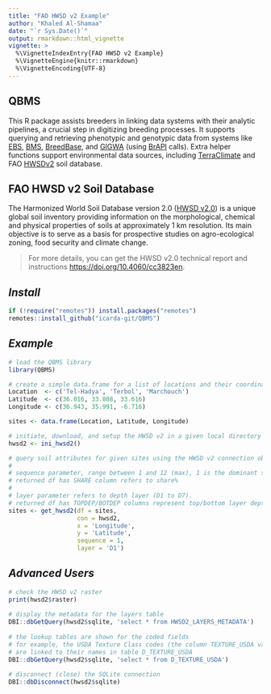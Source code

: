 ```yaml
---
title: "FAO HWSD v2 Example"
author: "Khaled Al-Shamaa"
date: "`r Sys.Date()`"
output: rmarkdown::html_vignette
vignette: >
  %\VignetteIndexEntry{FAO HWSD v2 Example}
  %\VignetteEngine{knitr::rmarkdown}
  %\VignetteEncoding{UTF-8}
---
```


## QBMS
This R package assists breeders in linking data systems with their analytic pipelines, a crucial step in digitizing breeding processes. It supports querying and retrieving phenotypic and genotypic data from systems like [EBS](https://ebs.excellenceinbreeding.org/), [BMS](https://bmspro.io/), [BreedBase](https://breedbase.org), and [GIGWA](https://southgreen.fr/content/gigwa) (using [BrAPI](https://brapi.org/) calls). Extra helper functions support environmental data sources, including [TerraClimate](https://www.climatologylab.org/terraclimate.html) and FAO [HWSDv2](https://gaez.fao.org/pages/hwsd) soil database.

## FAO HWSD v2 Soil Database
The Harmonized World Soil Database version 2.0 ([HWSD v2.0](https://gaez.fao.org/pages/hwsd)) is a unique global soil inventory providing information on the morphological, chemical and physical properties of soils at approximately 1 km resolution. Its main objective is to serve as a basis for prospective studies on agro-ecological zoning, food security and climate change.

> For more details, you can get the HWSD v2.0 technical report and instructions [https://doi.org/10.4060/cc3823en](https://doi.org/10.4060/cc3823en).

## _Install_
```r
if (!require("remotes")) install.packages("remotes")
remotes::install_github("icarda-git/QBMS")
```

## _Example_
```r
# load the QBMS library
library(QBMS)

# create a simple data.frame for a list of locations and their coordinates
Location  <- c('Tel-Hadya', 'Terbol', 'Marchouch')
Latitude  <- c(36.016, 33.808, 33.616)
Longitude <- c(36.943, 35.991, -6.716)

sites <- data.frame(Location, Latitude, Longitude)

# initiate, download, and setup the HWSD v2 in a given local directory
hwsd2 <- ini_hwsd2()

# query soil attributes for given sites using the HWSD v2 connection object
#  
# sequence parameter, range between 1 and 12 (max), 1 is the dominant soil. 
# returned df has SHARE column refers to share% 
# 
# layer parameter refers to depth layer (D1 to D7). 
# returned df has TOPDEP/BOTDEP columns represent top/bottom layer depth in cm.
sites <- get_hwsd2(df = sites, 
                   con = hwsd2, 
                   x = 'Longitude', 
                   y = 'Latitude', 
                   sequence = 1, 
                   layer = 'D1')

```

## _Advanced Users_
```r
# check the HWSD v2 raster 
print(hwsd2$raster)
 
# display the metadata for the layers table
DBI::dbGetQuery(hwsd2$sqlite, 'select * from HWSD2_LAYERS_METADATA')
 
# the lookup tables are shown for the coded fields
# for example, the USDA Texture Class codes (the column TEXTURE_USDA value)
# are linked to their names in table D_TEXTURE_USDA
DBI::dbGetQuery(hwsd2$sqlite, 'select * from D_TEXTURE_USDA')
 
# disconnect (close) the SQLite connection
DBI::dbDisconnect(hwsd2$sqlite)

```